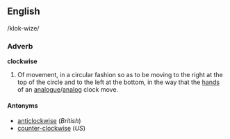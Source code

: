 ==English==
/klok-wize/

===Adverb===
'''clockwise'''
# Of movement, in a circular fashion so as to be moving to the right at the top of the circle and to the left at the bottom, in the way that the [[hand]]s of an [[analogue]]/[[analog]] clock move.

====Antonyms====
*[[anticlockwise]] (''British'')
*[[counter-clockwise]] (''US'')